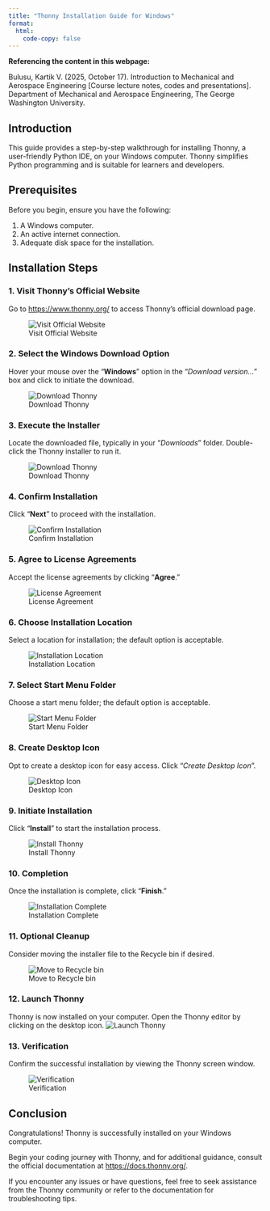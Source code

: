 ```yaml
---
title: "Thonny Installation Guide for Windows"
format: 
  html:
    code-copy: false
---
```


<html>
<head>
    <style>
        body {
            -webkit-user-select: none; /* Safari */
            -moz-user-select: none; /* Firefox */
            -ms-user-select: none; /* IE10+/Edge */
            user-select: none; /* Standard */
        }
    </style>
</head>
<body>

:::{.callout-important}
**Referencing the content in this webpage:**

Bulusu, Kartik V. (2025, October 17). Introduction to Mechanical and Aerospace Engineering [Course lecture notes, codes and presentations]. Department of Mechanical and Aerospace Engineering, The George Washington University.
:::

## Introduction

This guide provides a step-by-step walkthrough for installing Thonny, a user-friendly Python IDE, on your Windows computer. Thonny simplifies Python programming and is suitable for learners and developers.

## Prerequisites

Before you begin, ensure you have the following:

1. A Windows computer.
2. An active internet connection.
3. Adequate disk space for the installation.

## Installation Steps

### 1. Visit Thonny's Official Website
Go to [https://www.thonny.org/](https://www.thonny.org/) to access Thonny's official download page.

![Visit Official Website](/images/thonny-windows/step_1.png)

### 2. Select the Windows Download Option
Hover your mouse over the "**Windows**" option in the "_Download version…_" box and click to initiate the download.

![Download Thonny](/images/thonny-windows/step_2.png)

### 3. Execute the Installer
Locate the downloaded file, typically in your "_Downloads_" folder. Double-click the Thonny installer to run it.

![Download Thonny](/images/thonny-windows/step_3.png)

### 4. Confirm Installation

Click "**Next**" to proceed with the installation.

![Confirm Installation](/images/thonny-windows/step_4.png)

### 5. Agree to License Agreements

Accept the license agreements by clicking "**Agree**."

![License Agreement](/images/thonny-windows/step_5.png)

### 6. Choose Installation Location

Select a location for installation; the default option is acceptable.

![Installation Location](/images/thonny-windows/step_6.png)

### 7. Select Start Menu Folder

Choose a start menu folder; the default option is acceptable.

![Start Menu Folder](/images/thonny-windows/step_7.png)

### 8. Create Desktop Icon

Opt to create a desktop icon for easy access. Click "_Create Desktop Icon_".

![Desktop Icon](/images/thonny-windows/step_8.png)

### 9. Initiate Installation

Click "**Install**" to start the installation process.

![Install Thonny](/images/thonny-windows/step_9.png)

### 10. Completion

Once the installation is complete, click "**Finish**."

![Installation Complete](/images/thonny-windows/step_10.png)

### 11. Optional Cleanup

Consider moving the installer file to the Recycle bin if desired.

![Move to Recycle bin](/images/thonny-windows/step_3.png)

### 12. Launch Thonny

Thonny is now installed on your computer. Open the Thonny editor by clicking on the desktop icon.
![Launch Thonny](/images/thonny-windows/step_12.png)

### 13. Verification

Confirm the successful installation by viewing the Thonny screen window.

![Verification](/images/thonny-windows/step_13.png)

## Conclusion

Congratulations! Thonny is successfully installed on your Windows computer. 

Begin your coding journey with Thonny, and for additional guidance, consult the official documentation at [https://docs.thonny.org/](https://docs.thonny.org/). 

If you encounter any issues or have questions, feel free to seek assistance from the Thonny community or refer to the documentation for troubleshooting tips.


<!-- <footer>
  <p>This is a Quarto website. To learn more about Quarto websites visit <https://quarto.org/docs/websites>.<br>
  Author: Kartik Bulusu<br>
  Contact: <a href="mailto:bulusu@gwu.edu">bulusu</a><br>
  &copy; 2024 All rights reserved</p>
</footer> -->